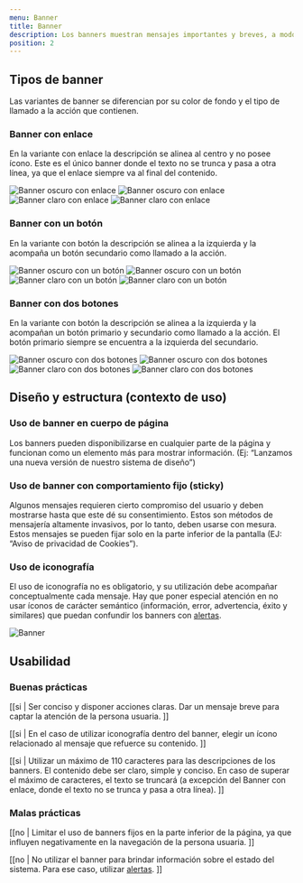```yaml
---
menu: Banner
title: Banner
description: Los banners muestran mensajes importantes y breves, a modo de aviso general, para informar a los usuarios sobre temas de diverso interés. Se muestran al ancho completo.
position: 2
---
```


## Tipos de banner

Las variantes de banner se diferencian por su color de fondo y el tipo de llamado a la acción que contienen. 

### Banner con enlace

En la variante con enlace la descripción se alinea al centro y no posee ícono. Este es el único banner donde el texto no se trunca y pasa a otra línea, ya que el enlace siempre va al final del contenido.

<div className="content-column">
  <img src="/componentes/banner/banner-link-dark.svg" alt="Banner oscuro con enlace" className="d-sm-inline-block d-none img-fluid" />
  <img src="/componentes/banner/banner-link-dark-mobile.svg" alt="Banner oscuro con enlace" className="d-sm-none img-fluid" />
  <img src="/componentes/banner/banner-link.svg" alt="Banner claro con enlace" className="d-sm-inline-block d-none img-fluid" />
  <img src="/componentes/banner/banner-link-mobile.svg" alt="Banner claro con enlace" className="d-sm-none img-fluid" />
</div>

### Banner con un botón

En la variante con botón la descripción se alinea a la izquierda y la acompaña un botón secundario como llamado a la acción. 

<div className="content-column">
  <img src="/componentes/banner/banner-button-dark.svg" alt="Banner oscuro con un botón" className="d-sm-inline-block d-none img-fluid" />
  <img src="/componentes/banner/banner-button-dark-mobile.svg" alt="Banner oscuro con un botón" className="d-sm-none img-fluid" />
  <img src="/componentes/banner/banner-button.svg" alt="Banner claro con un botón" className="d-sm-inline-block d-none img-fluid" />
  <img src="/componentes/banner/banner-button-mobile.svg" alt="Banner claro con un botón" className="d-sm-none img-fluid" />
</div>

### Banner con dos botones

En la variante con botón la descripción se alinea a la izquierda y la acompañan un botón primario y secundario como llamado a la acción. El botón primario siempre se encuentra a la izquierda del secundario.

<div className="content-column">
  <img src="/componentes/banner/banner-buttons-dark.svg" alt="Banner oscuro con dos botones" className="d-sm-inline-block d-none img-fluid" />
  <img src="/componentes/banner/banner-buttons-dark-mobile.svg" alt="Banner oscuro con dos botones" className="d-sm-none img-fluid" />
  <img src="/componentes/banner/banner-buttons.svg" alt="Banner claro con dos botones" className="d-sm-inline-block d-none img-fluid" />
  <img src="/componentes/banner/banner-buttons-mobile.svg" alt="Banner claro con dos botones" className="d-sm-none img-fluid" />
</div>

## Diseño y estructura (contexto de uso)

### Uso de banner en cuerpo de página

Los banners pueden disponibilizarse en cualquier parte de la página y funcionan como un elemento más para mostrar información. (Ej: “Lanzamos una nueva versión de nuestro sistema de diseño”)

### Uso de banner con comportamiento fijo (sticky)

Algunos mensajes requieren cierto compromiso del usuario y deben mostrarse hasta que este dé su consentimiento. Estos son métodos de mensajería altamente invasivos, por lo tanto, deben usarse con mesura. Estos mensajes se pueden fijar solo en la parte inferior de la pantalla (EJ: “Aviso de privacidad de Cookies”).

### Uso de iconografía

El uso de iconografía no es obligatorio, y su utilización debe acompañar conceptualmente cada mensaje. Hay que poner especial atención en no usar íconos de carácter semántico (información, error, advertencia, éxito y similares) que puedan confundir los banners con [alertas](https://gcba.github.io/estandares/componentes/alerta/).

<div className="content-column">
  <img src="/componentes/banner/banner.svg" alt="Banner" />
</div>

## Usabilidad

### Buenas prácticas

[[si | Ser conciso y disponer acciones claras. Dar un mensaje breve para captar la atención de la persona usuaria. ]]

[[si | En el caso de utilizar iconografía dentro del banner, elegir un ícono relacionado al mensaje que refuerce su contenido. ]]

[[si | Utilizar un máximo de 110 caracteres para las descripciones de los banners. El contenido debe ser claro, simple y conciso. En caso de superar el máximo de caracteres, el texto se truncará (a excepción del Banner con enlace, donde el texto no se trunca y pasa a otra línea). ]]

### Malas prácticas

[[no | Limitar el uso de banners fijos en la parte inferior de la página, ya que influyen negativamente en la navegación de la persona usuaria. ]]

[[no | No utilizar el banner para brindar información sobre el estado del sistema. Para ese caso, utilizar [alertas](https://gcba.github.io/estandares/componentes/alerta/). ]]